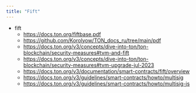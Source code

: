 ```yaml
---
title: "Fift"
---
```


- fift
    - https://docs.ton.org/fiftbase.pdf
    - https://github.com/Korolyow/TON_docs_ru/tree/main/pdf
    - https://docs.ton.org/v3/concepts/dive-into-ton/ton-blockchain/security-measures#tvm-and-fift
    - https://docs.ton.org/v3/concepts/dive-into-ton/ton-blockchain/security-measures#tvm-upgrade-jul-2023
    - https://docs.ton.org/v3/documentation/smart-contracts/fift/overview
    - https://docs.ton.org/v3/guidelines/smart-contracts/howto/multisig
    - https://docs.ton.org/v3/guidelines/smart-contracts/howto/multisig-js
